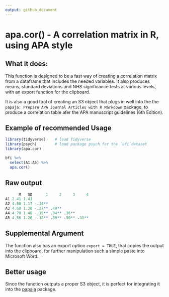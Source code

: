 ```yaml
---
output: github_document
---
```


<!-- README.md is generated from README.Rmd. Please edit that file -->

# apa.cor() - A correlation matrix in R, using APA style

## What it does:

This function is designed to be a fast way of creating a correlation matrix from a dataframe that includes the needed variables. It also produces means, standard deviations and NHS significance tests at various levels, with an export function for the clipboard.

It is also a good tool of creating an S3 object that plugs in well into the the `papaja: Prepare APA Journal Articles with R Markdown` package, to produce a correlation table afer the APA manuscript guidelines (6th Edition).

## Example of recommended Usage

```r
library(tidyverse)    # load Tidyverse
library(psych)        # load package psych for the `bfi`dataset
library(apa.cor)

bfi %>% 
  select(A1:A5) %>% 
  apa.cor()

```

## Raw output

```r
      M   SD      1     2     3     4
A1 2.41 1.41                         
A2 4.80 1.17 -.34**                  
A3 4.60 1.30 -.27** .49**            
A4 4.70 1.48 -.15** .34** .36**      
A5 4.56 1.26 -.18** .39** .50** .31**  
```

## Supplemental Argument

The function also has an export option `export = TRUE`, that copies the output into the clipboard, for further manipulation such a simple paste into Microsoft Word.

## Better usage

Since the function outputs a proper S3 object, it is perfect for integrating it into the [papaja](https://github.com/crsh/papaja) package.

